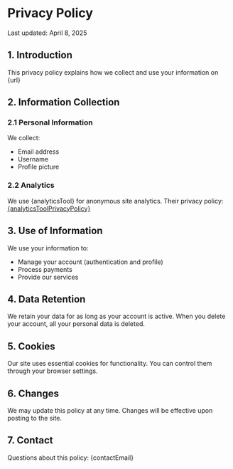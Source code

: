 
# Privacy Policy
Last updated: <time dateTime="2025-04-08">April 8, 2025</time>

## 1. Introduction

This privacy policy explains how we collect and use your information on {url}

## 2. Information Collection

### 2.1 Personal Information
We collect:
- Email address
- Username
- Profile picture

### 2.2 Analytics
We use {analyticsTool} for anonymous site analytics. Their privacy policy: [{analyticsToolPrivacyPolicy}](https://onedollarstats.com/privacy)

## 3. Use of Information

We use your information to:
- Manage your account (authentication and profile)
- Process payments
- Provide our services

## 4. Data Retention

We retain your data for as long as your account is active. When you delete your account, all your personal data is deleted.

## 5. Cookies

Our site uses essential cookies for functionality. You can control them through your browser settings.

## 6. Changes

We may update this policy at any time. Changes will be effective upon posting to the site.

## 7. Contact

Questions about this policy: {contactEmail}
